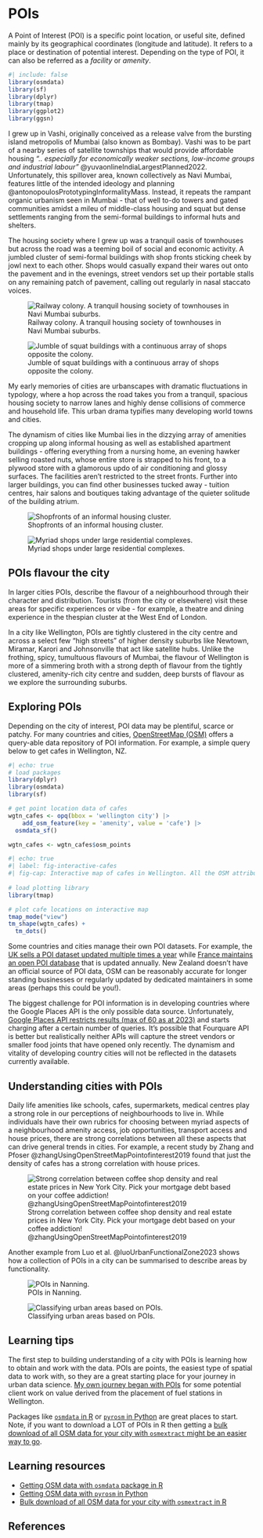 # POIs {#sec-pois}

::: callout-note
A Point of Interest (POI) is a specific point location, or useful site, defined mainly by its geographical coordinates (longitude and latitude). It refers to a place or destination of potential interest. Depending on the type of POI, it can also be referred as a *facility* or *amenity*.
:::

```r
#| include: false
library(osmdata)
library(sf)
library(dplyr)
library(tmap)
library(ggplot2)
library(ggsn)
```

I grew up in Vashi, originally conceived as a release valve from the bursting island metropolis of Mumbai (also known as Bombay). Vashi was to be part of a nearby series of satellite townships that would provide affordable housing *".. especially for economically weaker sections, low-income groups and industrial labour"* @yuvaonlineIndiaLargestPlanned2022. Unfortunately, this spillover area, known collectively as Navi Mumbai, features little of the intended ideology and planning @antonopoulosPrototypingInformalityMass. Instead, it repeats the rampant organic urbanism seen in Mumbai - that of well to-do towers and gated communities amidst a mileu of middle-class housing and squat but dense settlements ranging from the semi-formal buildings to informal huts and shelters.

<!-- Connection of well-todo and poor with the above paragraph -->

The housing society where I grew up was a tranquil oasis of townhouses but across the road was a teeming boil of social and economic activity. A jumbled cluster of semi-formal buildings with shop fronts sticking cheek by jowl next to each other. Shops would casually expand their wares out onto the pavement and in the evenings, street vendors set up their portable stalls on any remaining patch of pavement, calling out regularly in nasal staccato voices.

::: {layout-ncol="2"}
![Railway colony. A tranquil housing society of townhouses in Navi Mumbai suburbs.](./assets/railway-colony.jpeg)

![Jumble of squat buildings with a continuous array of shops opposite the colony.](./assets/railway-colony-opp-2.jpeg)
:::

My early memories of cities are urbanscapes with dramatic fluctuations in typology, where a hop across the road takes you from a tranquil, spacious housing society to narrow lanes and highly dense collisions of commerce and household life. This urban drama typifies many developing world towns and cities.

The dynamism of cities like Mumbai lies in the dizzying array of amenities cropping up along informal housing as well as established apartment buildings - offering everything from a nursing home, an evening hawker selling roasted nuts, whose entire store is strapped to his front, to a plywood store with a glamorous updo of air conditioning and glossy surfaces. The facilities aren't restricted to the street fronts. Further into larger buildings, you can find other businesses tucked away - tuition centres, hair salons and boutiques taking advantage of the quieter solitude of the building atrium.

::: {layout-ncol="2"}
![Shopfronts of an informal housing cluster.](./assets/railway-colony-opp.jpeg)

![Myriad shops under large residential complexes.](./assets/sector-17.jpeg)
:::

## POIs flavour the city

In larger cities POIs, describe the flavour of a neighbourhood through their character and distribution. Tourists (from the city or elsewhere) visit these areas for specific experiences or vibe - for example, a theatre and dining experience in the thespian cluster at the West End of London.

In a city like Wellington, POIs are tightly clustered in the city centre and across a select few "high streets" of higher density suburbs like Newtown, Miramar, Karori and Johnsonville that act like satellite hubs. Unlike the frothing, spicy, tumultuous flavours of Mumbai, the flavour of Wellington is more of a simmering broth with a strong depth of flavour from the tightly clustered, amenity-rich city centre and sudden, deep bursts of flavour as we explore the surrounding suburbs.

## Exploring POIs

Depending on the city of interest, POI data may be plentiful, scarce or patchy. For many countries and cities, [OpenStreetMap (OSM)](https://www.openstreetmap.org/#map=20/-41.28925/174.76265&layers=H) offers a query-able data repository of POI information. For example, a simple query below to get cafes in Wellington, NZ.

```r
#| echo: true
# load packages
library(dplyr)
library(osmdata)
library(sf)

# get point location data of cafes
wgtn_cafes <- opq(bbox = 'wellington city') |> 
    add_osm_feature(key = 'amenity', value = 'cafe') |> 
  osmdata_sf()

wgtn_cafes <- wgtn_cafes$osm_points
```

```r
#| echo: true
#| label: fig-interactive-cafes
#| fig-cap: Interactive map of cafes in Wellington. All the OSM attributes associated with cafes can be accessed by hovering and clicking on a given cafe location. Note, almost all of attributes are generally not filled in. 
 
# load plotting library
library(tmap)

# plot cafe locations on interactive map
tmap_mode("view")
tm_shape(wgtn_cafes) + 
  tm_dots()
```

Some countries and cities manage their own POI datasets. For example, the [UK sells a POI dataset updated multiple times a year](https://www.data.gov.uk/dataset/215b3b26-9332-4091-9fa9-26aa66d30b87/points-of-interest) while [France maintains an open POI database](https://www.data.gouv.fr/fr/datasets/base-sirene-des-entreprises-et-de-leurs-etablissements-siren-siret/) that is updated annually. New Zealand doesn't have an official source of POI data, OSM can be reasonably accurate for longer standing businesses or regularly updated by dedicated maintainers in some areas (perhaps this could be you!).

The biggest challenge for POI information is in developing countries where the Google Places API is the only possible data source. Unfortunately, [Google Places API restricts results (max of 60 as at 2023)](https://github.com/eduardotaveiga/Google-Maps-Nearby-Places) and starts charging after a certain number of queries. It's possible that Fourquare API is better but realistically neither APIs will capture the street vendors or smaller food joints that have opened only recently. The dynamism and vitality of developing country cities will not be reflected in the datasets currently available.

## Understanding cities with POIs

Daily life amenities like schools, cafes, supermarkets, medical centres play a strong role in our perceptions of neighbourhoods to live in. While individuals have their own rubrics for choosing between myriad aspects of a neighbourhood amenity access, job opportunities, transport access and house prices, there are strong correlations between all these aspects that can drive general trends in cities. For example, a recent study by Zhang and Pfoser @zhangUsingOpenStreetMapPointofinterest2019 found that just the density of cafes has a strong correlation with house prices.

![Strong correlation between coffee shop density and real estate prices in New York City. Pick your mortgage debt based on your coffee addiction! @zhangUsingOpenStreetMapPointofinterest2019](./assets/pois-coffee-shops-real-estate-prices.png)

Another example from Luo et al. @luoUrbanFunctionalZone2023 shows how a collection of POIs in a city can be summarised to describe areas by functionality.

::: {layout-ncol="2"}
![POIs in Nanning.](./assets/pois-nanning.png)

![Classifying urban areas based on POIs.](./assets/area-classification-nanning.png)
:::

## Learning tips

The first step to building understanding of a city with POIs is learning how to obtain and work with the data. POIs are points, the easiest type of spatial data to work with, so they are a great starting place for your journey in urban data science. [My own journey began with POIs](https://shriv-portfolio.netlify.app/post/fuel-station-1/) for some potential client work on value derived from the placement of fuel stations in Wellington.

Packages like [`osmdata` in R](https://cran.r-project.org/web/packages/osmdata/vignettes/osmdata.html) or [`pyrosm` in Python](https://pyrosm.readthedocs.io/en/latest/basics.html#read-points-of-interest) are great places to start. Note, if you want to download a LOT of POIs in R then getting a [bulk download of all OSM data for your city with `osmextract` might be an easier way to go](https://cran.r-project.org/web/packages/osmextract/vignettes/osmextract.html).

## Learning resources

-   [Getting OSM data with `osmdata` package in R](https://cran.r-project.org/web/packages/osmdata/vignettes/osmdata.html)
-   [Getting OSM data with `pyrosm` in Python](https://pyrosm.readthedocs.io/en/latest/basics.html#read-points-of-interest)
-   [Bulk download of all OSM data for your city with `osmextract` in R](https://cran.r-project.org/web/packages/osmextract/vignettes/osmextract.html)

## References
